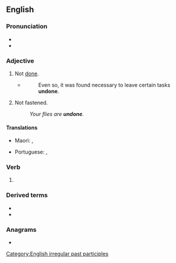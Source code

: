 ==English==

===Pronunciation===
* {{IPA|/ʌnˈdʌn/|lang=en}}
* {{rhymes|ʌn|lang=en}}

===Adjective===
{{en-adj|-}}

# Not [[done]].
#* {{RQ:Orwell Animal Farm|6}}
#*: Even so, it was found necessary to leave certain tasks '''undone'''.
# Not fastened.
#: ''Your flies are '''undone'''.''

====Translations====
{{trans-top|unfastened}}
* Maori: {{t|mi|matoha}}, {{t|mi|matara}}
{{trans-mid}}
* Portuguese: {{t|pt|desamarrado}}, {{t+|pt|solto}}
{{trans-bottom}}

===Verb===
{{head|en|past participle}}

# {{past participle of|undo|lang=en|nocat=1}}

===Derived terms===
* {{l|en|come undone}}
* {{l|en|undoneness}}

===Anagrams===
* {{l|en|nouned}}

[[Category:English irregular past participles]]